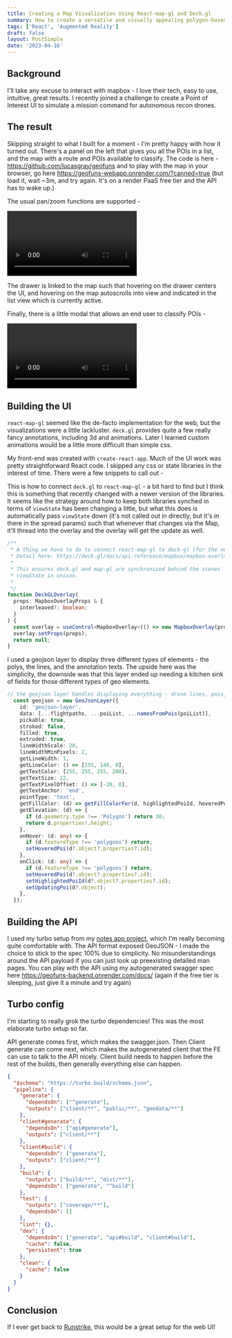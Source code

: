 ```yaml
---
title: Creating a Map Visualization Using React-map-gl and Deck.gl
summary: How to create a versatile and visually appealing polygon-based 3d map for the web
tags: ['React', 'Augmented Reality']
draft: false
layout: PostSimple
date: '2023-04-16'
---
```


## Background

I'll take any excuse to interact with mapbox - I love their tech, easy to use, intuitive, great results. I recently joined a challenge to create a Point of Interest UI to simulate a mission command for autonomous recon drones.

## The result

Skipping straight to what I built for a moment - I'm pretty happy with how it turned out. There's a panel on the left that gives you all the POIs in a list, and the map with a route and POIs available to classify. The code is here - https://github.com/lucasgray/geofuns and to play with the map in your browser, go here https://geofuns-webapp.onrender.com/?canned=true (but load it, wait ~3m, and try again. It's on a render PaaS free tier and the API has to wake up.)

The usual pan/zoom functions are supported -

<video controls >
    <source src="/static/videos/dronemap/zoom-pan.mov"/>
</video>

The drawer is linked to the map such that hovering on the drawer centers the UI, and hovering on the map autoscrolls into view and indicated in the list view which is currently active.

Finally, there is a little modal that allows an end user to classify POIs -

<video controls >
    <source src="/static/videos/dronemap/poi-classify.mov"/>
</video>

## Building the UI

`react-map-gl` seemed like the de-facto implementation for the web, but the visualizations were a little lackluster. `deck.gl` provides quite a few really fancy annotations, including 3d and animations. Later I learned custom animations would be a little more difficult than simple css.

My front-end was created with `create-react-app`. Much of the UI work was pretty straightforward React code. I skipped any css or state libraries in the interest of time. There were a few snippets to call out -

This is how to connect `deck.gl` to `react-map-gl` - a bit hard to find but I think this is something that recently changed with a newer version of the libraries. It seems like the strategy around how to keep both libraries synched in terms of `viewState` has been changing a little, but what this does is automatically pass `viewState` down (it's not called out in directly, but it's in there in the spread params) such that whenever that changes via the Map, it'll thread into the overlay and the overlay will get the update as well.

```typescript jsx
/**
 * A thing we have to do to connect react-map-gl to deck-gl (for the newer version of map-gl & mapbox)
 * Detail here: https://deck.gl/docs/api-reference/mapbox/mapbox-overlay#using-with-react-map-gl
 *
 * This ensures deck.gl and map-gl are synchronized behind the scenes - both respond to updates in
 * viewState in unison.
 *
 */
function DeckGLOverlay(
  props: MapboxOverlayProps & {
    interleaved?: boolean;
  }
) {
  const overlay = useControl<MapboxOverlay>(() => new MapboxOverlay(props));
  overlay.setProps(props);
  return null;
}
```

I used a geojson layer to display three different types of elements - the polys, the lines, and the annotation texts. The upside here was the simplicity, the downside was that this layer ended up needing a kitchen sink of fields for those different types of geo elements.

```typescript jsx
// the geojson layer handles displaying everything - drone lines, pois, and text
  const geojson = new GeoJsonLayer({
    id: 'geojson-layer',
    data: [...flightpaths, ...poiList, ...namesFromPois(poiList)],
    pickable: true,
    stroked: false,
    filled: true,
    extruded: true,
    lineWidthScale: 20,
    lineWidthMinPixels: 2,
    getLineWidth: 1,
    getLineColor: () => [255, 140, 0],
    getTextColor: [255, 255, 255, 200],
    getTextSize: 22,
    getTextPixelOffset: () => [-20, 0],
    getTextAnchor: 'end',
    pointType: 'text',
    getFillColor: (d) => getFillColorFor(d, highlightedPoiId, hoveredPoiId, 215),
    getElevation: (d) => {
      if (d.geometry.type !== 'Polygon') return 30;
      return d.properties!.height;
    },
    onHover: (d: any) => {
      if (d.featureType !== 'polygons') return;
      setHoveredPoi(d?.object?.properties?.id);
    },
    onClick: (d: any) => {
      if (d.featureType !== 'polygons') return;
      setHoveredPoi(d?.object?.properties?.id);
      setHighlightedPoiId(d?.object?.properties?.id);
      setUpdatingPoi(d?.object);
    },
  });
```

## Building the API

I used my turbo setup from my [notes app project](/blog/e2e-typescript-for-2023), which I'm really becoming quite comfortable with.  The API format exposed GeoJSON - I made the choice to stick to the spec 100% due to simplicity. No misunderstandings around the API payload if you can just look up preexisting detailed man pages. You can play with the API using my autogenerated swagger spec here https://geofuns-backend.onrender.com/docs/ (again if the free tier is sleeping, just give it a minute and try again)

## Turbo config

I'm starting to really grok the turbo dependencies! This was the most elaborate turbo setup so far.

API generate comes first, which makes the swagger.json. Then Client generate can come next, which makes the autogenerated client that the FE can use to talk to the API nicely. Client build needs to happen before the rest of the builds, then generally everything else can happen.

```json
{
  "$schema": "https://turbo.build/schema.json",
  "pipeline": {
    "generate": {
      "dependsOn": ["^generate"],
      "outputs": ["client/**", "public/**", "geodata/**"]
    },
    "client#generate": {
      "dependsOn": ["api#generate"],
      "outputs": ["client/**"]
    },
    "client#build": {
      "dependsOn": ["generate"],
      "outputs": ["client/**"]
    },
    "build": {
      "outputs": ["build/**", "dist/**"],
      "dependsOn": ["generate", "^build"]
    },
    "test": {
      "outputs": ["coverage/**"],
      "dependsOn": []
    },
    "lint": {},
    "dev": {
      "dependsOn": ["generate", "api#build", "client#build"],
      "cache": false,
      "persistent": true
    },
    "clean": {
      "cache": false
    }
  }
}
```

## Conclusion

If I ever get back to [Runstrike](/blog/runstrike-react-native), this would be a great setup for the web UI!